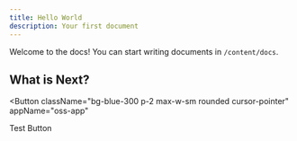 ```yaml
---
title: Hello World
description: Your first document
---
```



Welcome to the docs! You can start writing documents in `/content/docs`.

## What is Next?

<Cards>
  <Card title="Learn more about Next.js" href="https://nextjs.org/docs" />
  <Card title="Learn more about Fumadocs" href="https://fumadocs.vercel.app" />
</Cards>

<Button
  className="bg-blue-300 p-2 max-w-sm rounded cursor-pointer"
  appName="oss-app"
>
  Test Button
</Button>
